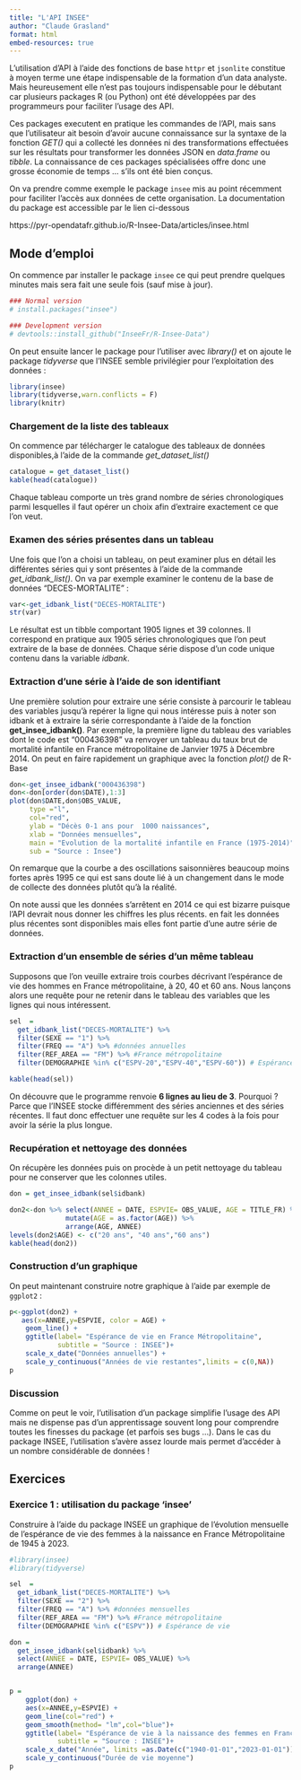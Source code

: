 ```yaml
---
title: "L'API INSEE"
author: "Claude Grasland"
format: html
embed-resources: true
---
```




L'utilisation d'API à l'aide des fonctions de base `httpr` et `jsonlite` constitue à moyen terme une étape indispensable de la formation d'un data analyste. Mais heureusement elle n'est pas toujours indispensable pour le débutant car plusieurs packages R (ou Python) ont été développées par des programmeurs pour faciliter l'usage des API. 

Ces packages executent en pratique les commandes de l'API, mais sans que l'utilisateur ait besoin d'avoir aucune connaissance sur la syntaxe de la fonction *GET()* qui a collecté les données ni des transformations effectuées sur les résultats pour transformer les données JSON en *data.frame* ou *tibble*. La connaissance de ces packages spécialisées offre donc une grosse économie de temps ... s'ils ont été bien conçus.



On va prendre comme exemple le package `insee` mis au point récemment pour faciliter l'accès aux données de cette organisation. La documentation du package est accessible par le lien ci-dessous

https://pyr-opendatafr.github.io/R-Insee-Data/articles/insee.html




## Mode d'emploi

On commence par installer le package `insee` ce qui peut prendre quelques minutes mais sera fait une seule fois (sauf mise à jour).


```r
### Normal version
# install.packages("insee")

### Development version
# devtools::install_github("InseeFr/R-Insee-Data")
```

On peut ensuite lancer le package pour l'utiliser avec *library()* et on ajoute le package *tidyverse* que l'INSEE semble privilégier pour l'exploitation des données :

```r
library(insee)
library(tidyverse,warn.conflicts = F)
library(knitr)
```

### Chargement de la liste des tableaux

On commence par télécharger le catalogue des tableaux de données disponibles,à l'aide de la commande *get_dataset_list()*

```r
catalogue = get_dataset_list()
kable(head(catalogue))

```

Chaque tableau comporte un très grand nombre de séries chronologiques parmi lesquelles il faut opérer un choix afin d'extraire exactement ce que l'on veut.



### Examen des séries présentes dans un tableau

Une fois que l'on a choisi un tableau, on peut examiner plus en détail les différentes séries qui y sont présentes à l'aide de la commande *get_idbank_list()*. On va par exemple examiner le contenu de la base de données "DECES-MORTALITE" : 


```r
var<-get_idbank_list("DECES-MORTALITE") 
str(var)
```

Le résultat est un tibble comportant 1905 lignes et 39 colonnes. Il correspond en pratique aux 1905 séries chronologiques que l'on peut extraire de la base de données. Chaque série dispose d'un code unique contenu dans la variable *idbank*. 


### Extraction d'une série à l'aide de son identifiant

Une première solution pour extraire une série consiste à parcourir le tableau des variables jusqu'à repérer la ligne qui nous intéresse puis à noter son idbank et à extraire la série correspondante à l'aide de la fonction **get_insee_idbank()**. Par exemple, la première ligne du tableau des variables dont le code est "000436398" va renvoyer un tableau du taux brut de mortalité infantile en France métropolitaine de Janvier 1975  à Décembre 2014. On peut en faire rapidement un graphique avec la fonction *plot()* de R-Base


```r
don<-get_insee_idbank("000436398")
don<-don[order(don$DATE),1:3]
plot(don$DATE,don$OBS_VALUE, 
     type ="l", 
     col="red", 
     ylab = "Décès 0-1 ans pour  1000 naissances",
     xlab = "Données mensuelles",
     main = "Evolution de la mortalité infantile en France (1975-2014)",
     sub = "Source : Insee")
```

On remarque que la courbe a des oscillations saisonnières beaucoup moins fortes après 1995 ce qui est sans doute lié à un changement dans le mode de collecte des données plutôt qu'à la réalité. 

On note aussi que les données s'arrêtent en 2014 ce qui est bizarre puisque l'API devrait nous donner les chiffres les plus récents. en fait les données plus récentes sont disponibles mais elles font partie d'une autre série de données. 



### Extraction d'un ensemble de séries d'un même tableau

Supposons que l'on veuille extraire trois courbes décrivant l'espérance de vie des hommes en France métropolitaine, à 20, 40 et 60 ans. Nous lançons alors une requête pour ne retenir dans le tableau des variables que les lignes qui nous intéressent.  

```r

sel  = 
  get_idbank_list("DECES-MORTALITE") %>% 
  filter(SEXE == "1") %>%
  filter(FREQ == "A") %>% #données annuelles
  filter(REF_AREA == "FM") %>% #France métropolitaine
  filter(DEMOGRAPHIE %in% c("ESPV-20","ESPV-40","ESPV-60")) # Espérance de vie

kable(head(sel))
```

On découvre que le programme renvoie **6 lignes au lieu de 3**. Pourquoi ? Parce que l'INSEE stocke différemment des séries anciennes et des séries récentes. Il faut donc effectuer une requête sur les 4 codes à la fois pour avoir la série la plus longue. 


### Recupération et nettoyage des données 

On récupère les données puis on procède à un petit nettoyage du tableau pour ne conserver que les colonnes utiles.

```r

don = get_insee_idbank(sel$idbank)

don2<-don %>% select(ANNEE = DATE, ESPVIE= OBS_VALUE, AGE = TITLE_FR) %>% 
              mutate(AGE = as.factor(AGE)) %>% 
              arrange(AGE, ANNEE)
levels(don2$AGE) <- c("20 ans", "40 ans","60 ans")
kable(head(don2))

```

### Construction d'un graphique

On peut maintenant construire notre graphique à l'aide par exemple de `ggplot2` :

```r

p<-ggplot(don2) + 
   aes(x=ANNEE,y=ESPVIE, color = AGE) +
    geom_line() +
    ggtitle(label= "Espérance de vie en France Métropolitaine",
            subtitle = "Source : INSEE")+
    scale_x_date("Données annuelles") +
    scale_y_continuous("Années de vie restantes",limits = c(0,NA))
p
```

### Discussion 

Comme on peut le voir, l'utilisation d'un package simplifie l'usage des API mais ne dispense pas d'un apprentissage souvent long pour comprendre toutes les finesses du package (et parfois ses bugs ...). Dans le cas du package INSEE, l'utilisation s'avère assez lourde mais permet d'accéder à un nombre considérable de données !



## Exercices


### Exercice 1 : utilisation du package 'insee'

Construire à l'aide du package INSEE un graphique de l'évolution mensuelle de l'espérance de vie des femmes à la naissance en France Métropolitaine de 1945 à 2023.

```r
#library(insee)
#library(tidyverse)

sel  = 
  get_idbank_list("DECES-MORTALITE") %>% 
  filter(SEXE == "2") %>%
  filter(FREQ == "A") %>% #données mensuelles
  filter(REF_AREA == "FM") %>% #France métropolitaine
  filter(DEMOGRAPHIE %in% c("ESPV")) # Espérance de vie

don = 
  get_insee_idbank(sel$idbank) %>%
  select(ANNEE = DATE, ESPVIE= OBS_VALUE) %>% 
  arrange(ANNEE)


p = 
    ggplot(don) + 
    aes(x=ANNEE,y=ESPVIE) +
    geom_line(col="red") +
    geom_smooth(method= "lm",col="blue")+
    ggtitle(label= "Espérance de vie à la naissance des femmes en France Métropolitaine",
            subtitle = "Source : INSEE")+
    scale_x_date("Année", limits =as.Date(c("1940-01-01","2023-01-01"))) +
    scale_y_continuous("Durée de vie moyenne")
p


```



